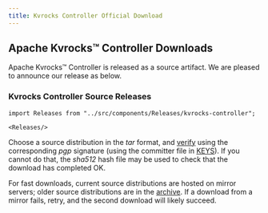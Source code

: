 ```yaml
---
title: Kvrocks Controller Official Download
---
```


## Apache Kvrocks™ Controller Downloads

Apache Kvrocks™ Controller is released as a source artifact. We are pleased to announce our release as below.

### Kvrocks Controller Source Releases

````mdx-code-block
import Releases from "../src/components/Releases/kvrocks-controller";

<Releases/>
````

Choose a source distribution in the *tar* format, and [verify](https://www.apache.org/dyn/closer.cgi#verify) using the corresponding *pgp* signature (using the committer file in [KEYS](https://downloads.apache.org/kvrocks/KEYS)).  If you cannot do that, the *sha512* hash file may be used to check that the download has completed OK.

For fast downloads, current source distributions are hosted on mirror servers; older source distributions are in the
[archive](https://archive.apache.org/dist/kvrocks/kvrocks-controller). If a download from a mirror fails, retry, and the second download will likely succeed.
